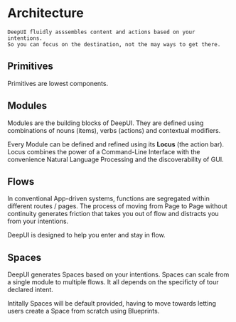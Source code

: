 # Architecture

```
DeepUI fluidly asssembles content and actions based on your intentions.
So you can focus on the destination, not the may ways to get there.
```

## Primitives
Primitives are lowest components.

## Modules
Modules are the building blocks of DeepUI. They are defined using combinations of nouns (items), verbs (actions) and contextual modifiers.

Every Module can be defined and refined using its **Locus** (the action bar). Locus combines the power of a Command-Line Interface with the convenience Natural Language Processing and the discoverability of GUI.

## Flows
In conventional App-driven systems, functions are segregated within different routes / pages. The process of moving from Page to Page without continuity generates friction that takes you out of flow and distracts you from your intentions.

DeepUI is designed to help you enter and stay in flow.

## Spaces
DeepUI generates Spaces based on your intentions. Spaces can scale from a single module to multiple flows. It all depends on the specificty of tour declared intent.

Intitally Spaces will be default provided, having to move towards letting users create a Space from scratch using Blueprints.
